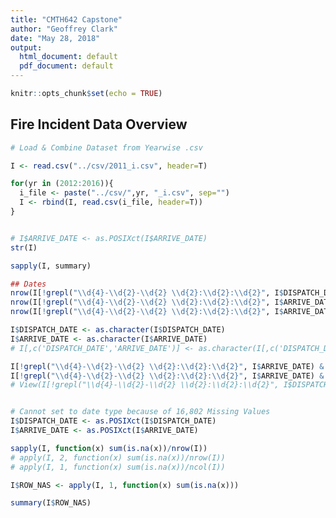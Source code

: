 ```yaml
---
title: "CMTH642 Capstone"
author: "Geoffrey Clark"
date: "May 28, 2018"
output:
  html_document: default
  pdf_document: default
---
```


```r
knitr::opts_chunk$set(echo = TRUE)
```

## Fire Incident Data Overview

```r
# Load & Combine Dataset from Yearwise .csv

I <- read.csv("../csv/2011_i.csv", header=T)

for(yr in (2012:2016)){
  i_file <- paste("../csv/",yr, "_i.csv", sep="")
  I <- rbind(I, read.csv(i_file, header=T))
}


# I$ARRIVE_DATE <- as.POSIXct(I$ARRIVE_DATE)
str(I)

sapply(I, summary)

```

```r
## Dates
nrow(I[!grepl("\\d{4}-\\d{2}-\\d{2} \\d{2}:\\d{2}:\\d{2}", I$DISPATCH_DATE),]) #16802
nrow(I[!grepl("\\d{4}-\\d{2}-\\d{2} \\d{2}:\\d{2}:\\d{2}", I$ARRIVE_DATE),]) #16802
nrow(I[!grepl("\\d{4}-\\d{2}-\\d{2} \\d{2}:\\d{2}:\\d{2}", I$ARRIVE_DATE) & !grepl("\\d{4}-\\d{2}-\\d{2} \\d{2}:\\d{2}:\\d{2}", I$DISPATCH_DATE),])

I$DISPATCH_DATE <- as.character(I$DISPATCH_DATE)
I$ARRIVE_DATE <- as.character(I$ARRIVE_DATE)
# I[,c('DISPATCH_DATE','ARRIVE_DATE')] <- as.character(I[,c('DISPATCH_DATE','ARRIVE_DATE')]) # Slow

I[!grepl("\\d{4}-\\d{2}-\\d{2} \\d{2}:\\d{2}:\\d{2}", I$ARRIVE_DATE) & !grepl("\\d{4}-\\d{2}-\\d{2} \\d{2}:\\d{2}:\\d{2}", I$DISPATCH_DATE),'DISPATCH_DATE'] <- NA
I[!grepl("\\d{4}-\\d{2}-\\d{2} \\d{2}:\\d{2}:\\d{2}", I$ARRIVE_DATE) & !grepl("\\d{4}-\\d{2}-\\d{2} \\d{2}:\\d{2}:\\d{2}", I$DISPATCH_DATE),'ARRIVE_DATE'] <- NA
# View(I[!grepl("\\d{4}-\\d{2}-\\d{2} \\d{2}:\\d{2}:\\d{2}", I$DISPATCH_DATE),]) 


# Cannot set to date type because of 16,802 Missing Values
I$DISPATCH_DATE <- as.POSIXct(I$DISPATCH_DATE)
I$ARRIVE_DATE <- as.POSIXct(I$ARRIVE_DATE)


```

```r
sapply(I, function(x) sum(is.na(x))/nrow(I))
# apply(I, 2, function(x) sum(is.na(x))/nrow(I))
# apply(I, 1, function(x) sum(is.na(x))/ncol(I))

I$ROW_NAS <- apply(I, 1, function(x) sum(is.na(x)))

summary(I$ROW_NAS)
```

